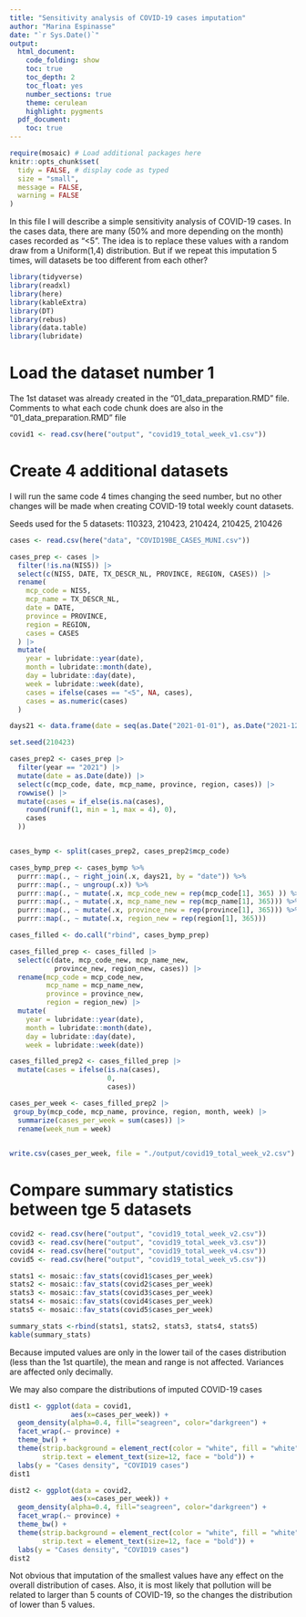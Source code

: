 ```yaml
---
title: "Sensitivity analysis of COVID-19 cases imputation"
author: "Marina Espinasse"
date: "`r Sys.Date()`"
output:
  html_document:
    code_folding: show
    toc: true
    toc_depth: 2
    toc_float: yes
    number_sections: true
    theme: cerulean
    highlight: pygments
  pdf_document:
    toc: true
---
```


```r
require(mosaic) # Load additional packages here
knitr::opts_chunk$set(
  tidy = FALSE, # display code as typed
  size = "small",
  message = FALSE,
  warning = FALSE
) 
```

In this file I will describe a simple sensitivity analysis of COVID-19 cases. In the cases data, there are many (50% and more depending on the month) cases recorded as "<5". The idea is to replace these values with a random draw from a Uniform(1,4) distribution. But if we repeat this imputation 5 times, will datasets be too different from each other?


```r
library(tidyverse)
library(readxl)
library(here)
library(kableExtra)
library(DT)
library(rebus)
library(data.table)
library(lubridate)
```

# Load the dataset number 1
The 1st dataset was already created in the "01_data_preparation.RMD" file. Comments to what each code chunk does are also in the "01_data_preparation.RMD" file

```r
covid1 <- read.csv(here("output", "covid19_total_week_v1.csv"))
```


# Create 4 additional datasets

I will run the same code 4 times changing the seed number, but no other changes will be made when creating COVID-19 total weekly count datasets.

Seeds used for the 5 datasets: 110323, 210423, 210424, 210425, 210426

```r
cases <- read.csv(here("data", "COVID19BE_CASES_MUNI.csv"))
```

```r
cases_prep <- cases |>
  filter(!is.na(NIS5)) |>
  select(c(NIS5, DATE, TX_DESCR_NL, PROVINCE, REGION, CASES)) |>
  rename(
    mcp_code = NIS5,
    mcp_name = TX_DESCR_NL,
    date = DATE,
    province = PROVINCE,
    region = REGION,
    cases = CASES
  ) |>
  mutate(
    year = lubridate::year(date),
    month = lubridate::month(date),
    day = lubridate::day(date),
    week = lubridate::week(date),
    cases = ifelse(cases == "<5", NA, cases),
    cases = as.numeric(cases)
  ) 
```


```r
days21 <- data.frame(date = seq(as.Date("2021-01-01"), as.Date("2021-12-31"), by = "+1 day"))

set.seed(210423)

cases_prep2 <- cases_prep |>
  filter(year == "2021") |>
  mutate(date = as.Date(date)) |> 
  select(c(mcp_code, date, mcp_name, province, region, cases)) |> 
  rowwise() |>
  mutate(cases = if_else(is.na(cases),
    round(runif(1, min = 1, max = 4), 0),
    cases
  ))


cases_bymp <- split(cases_prep2, cases_prep2$mcp_code)
```

```r
cases_bymp_prep <- cases_bymp %>%
  purrr::map(., ~ right_join(.x, days21, by = "date")) %>%
  purrr::map(., ~ ungroup(.x)) %>%
  purrr::map(., ~ mutate(.x, mcp_code_new = rep(mcp_code[1], 365) )) %>%
  purrr::map(., ~ mutate(.x, mcp_name_new = rep(mcp_name[1], 365))) %>%
  purrr::map(., ~ mutate(.x, province_new = rep(province[1], 365))) %>%
  purrr::map(., ~ mutate(.x, region_new = rep(region[1], 365)))

```


```r
cases_filled <- do.call("rbind", cases_bymp_prep)

cases_filled_prep <- cases_filled |> 
  select(c(date, mcp_code_new, mcp_name_new,
           province_new, region_new, cases)) |> 
  rename(mcp_code = mcp_code_new,
         mcp_name = mcp_name_new,
         province = province_new,
         region = region_new) |> 
  mutate(
    year = lubridate::year(date),
    month = lubridate::month(date),
    day = lubridate::day(date),
    week = lubridate::week(date))
```

```r
cases_filled_prep2 <- cases_filled_prep |> 
  mutate(cases = ifelse(is.na(cases),
                        0,
                        cases))
```

```r
cases_per_week <- cases_filled_prep2 |> 
 group_by(mcp_code, mcp_name, province, region, month, week) |> 
  summarize(cases_per_week = sum(cases)) |> 
  rename(week_num = week)
          
```

```r
write.csv(cases_per_week, file = "./output/covid19_total_week_v2.csv")
```


# Compare summary statistics between tge 5 datasets

```r
covid2 <- read.csv(here("output", "covid19_total_week_v2.csv"))
covid3 <- read.csv(here("output", "covid19_total_week_v3.csv"))
covid4 <- read.csv(here("output", "covid19_total_week_v4.csv"))
covid5 <- read.csv(here("output", "covid19_total_week_v5.csv"))

```

```r
stats1 <- mosaic::fav_stats(covid1$cases_per_week)
stats2 <- mosaic::fav_stats(covid2$cases_per_week)
stats3 <- mosaic::fav_stats(covid3$cases_per_week)
stats4 <- mosaic::fav_stats(covid4$cases_per_week)
stats5 <- mosaic::fav_stats(covid5$cases_per_week)

summary_stats <-rbind(stats1, stats2, stats3, stats4, stats5)
kable(summary_stats)


```

Because imputed values are only in the lower tail of the cases distribution (less than the 1st quartile), the mean and range is not affected. Variances are affected only decimally. 

We may also compare the distributions of imputed COVID-19 cases
```r
dist1 <- ggplot(data = covid1,
               aes(x=cases_per_week)) +
  geom_density(alpha=0.4, fill="seagreen", color="darkgreen") +
  facet_wrap(.~ province) +
  theme_bw() +
  theme(strip.background = element_rect(color = "white", fill = "white"),
        strip.text = element_text(size=12, face = "bold")) +
  labs(y = "Cases density", "COVID19 cases")
dist1
```

```r
dist2 <- ggplot(data = covid2,
               aes(x=cases_per_week)) +
  geom_density(alpha=0.4, fill="seagreen", color="darkgreen") +
  facet_wrap(.~ province) +
  theme_bw() +
  theme(strip.background = element_rect(color = "white", fill = "white"),
        strip.text = element_text(size=12, face = "bold")) +
  labs(y = "Cases density", "COVID19 cases")
dist2
```
Not obvious that imputation of the smallest values have any effect on the overall distribution of cases. Also, it is most likely that pollution will be related to larger than 5 counts of COVID-19, so the changes the distribution of lower than 5 values.
